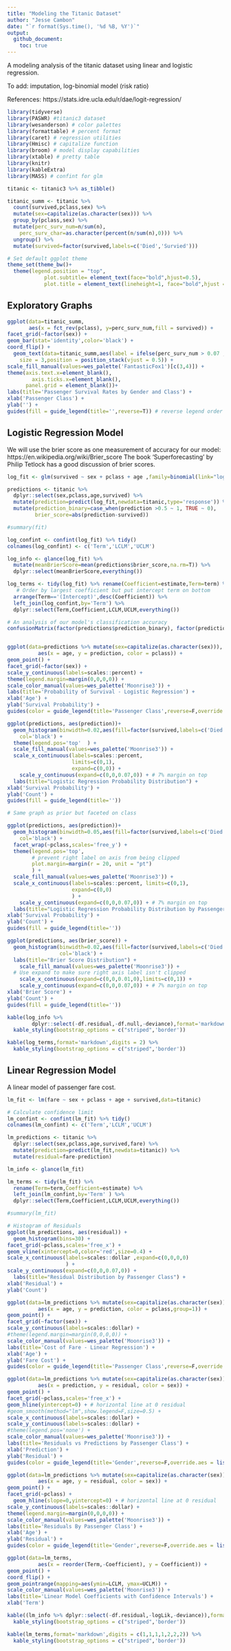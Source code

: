 ```yaml
---
title: "Modeling the Titanic Dataset"
author: "Jesse Cambon"
date: "`r format(Sys.time(), '%d %B, %Y')`"
output:
  github_document:
    toc: true
---
```


A modeling analysis of the titanic dataset using linear and logistic regression.

To add: imputation, log-binomial model (risk ratio)

References:
https://stats.idre.ucla.edu/r/dae/logit-regression/

```r
library(tidyverse)
library(PASWR) #titanic3 dataset
library(wesanderson) # color palettes
library(formattable) # percent format
library(caret) # regression utilities
library(Hmisc) # capitalize function
library(broom) # model display capabilities
library(xtable) # pretty table
library(knitr)  
library(kableExtra)
library(MASS) # confint for glm

titanic <- titanic3 %>% as_tibble()

titanic_summ <- titanic %>%
  count(survived,pclass,sex) %>%
  mutate(sex=capitalize(as.character(sex))) %>%
  group_by(pclass,sex) %>%
  mutate(perc_surv_num=n/sum(n),
    perc_surv_char=as.character(percent(n/sum(n),0))) %>%
  ungroup() %>%
  mutate(survived=factor(survived,labels=c('Died','Survied')))

# Set default ggplot theme
theme_set(theme_bw()+
  theme(legend.position = "top",
            plot.subtitle= element_text(face="bold",hjust=0.5),
            plot.title = element_text(lineheight=1, face="bold",hjust = 0.5)))

```

## Exploratory Graphs 

```r
ggplot(data=titanic_summ,
       aes(x = fct_rev(pclass), y=perc_surv_num,fill = survived)) +
facet_grid(~factor(sex)) +
geom_bar(stat='identity',color='black') +
coord_flip() +
  geom_text(data=titanic_summ,aes(label = ifelse(perc_surv_num > 0.07 ,perc_surv_char,NA)),
    size = 3,position = position_stack(vjust = 0.5)) +
scale_fill_manual(values=wes_palette('FantasticFox1')[c(3,4)]) +
theme(axis.text.x=element_blank(),
        axis.ticks.x=element_blank(),
      panel.grid = element_blank())+
labs(title='Passenger Survival Rates by Gender and Class') +
xlab('Passenger Class') +
ylab('') +
guides(fill = guide_legend(title='',reverse=T)) # reverse legend order
```

## Logistic Regression Model

We will use the brier score as one measurement of accuracy for our model:
https://en.wikipedia.org/wiki/Brier_score 
The book 'Superforecasting' by Philip Tetlock has a good discussion of brier scores.


```r
log_fit <- glm(survived ~ sex + pclass + age ,family=binomial(link="logit"),data=titanic)

predictions <- titanic %>%
  dplyr::select(sex,pclass,age,survived) %>%
  mutate(prediction=predict(log_fit,newdata=titanic,type='response')) %>%
  mutate(prediction_binary=case_when(prediction >0.5 ~ 1, TRUE ~ 0),
         brier_score=abs(prediction-survived))

#summary(fit)

log_confint <- confint(log_fit) %>% tidy()
colnames(log_confint) <- c('Term','LCLM','UCLM')

log_info <- glance(log_fit) %>% 
  mutate(meanBrierScore=mean(predictions$brier_score,na.rm=T)) %>%
  dplyr::select(meanBrierScore,everything())

log_terms <- tidy(log_fit) %>% rename(Coefficient=estimate,Term=term) %>%
   # Order by largest coefficient but put intercept term on bottom
  arrange(Term=='(Intercept)',desc(Coefficient)) %>%
  left_join(log_confint,by='Term') %>%
  dplyr::select(Term,Coefficient,LCLM,UCLM,everything())

# An analysis of our model's classification accuracy
confusionMatrix(factor(predictions$prediction_binary), factor(predictions$survived))


ggplot(data=predictions %>% mutate(sex=capitalize(as.character(sex))),
          aes(x = age, y = prediction, color = pclass)) +
geom_point() +
facet_grid(~factor(sex)) +
scale_y_continuous(labels=scales::percent) +
theme(legend.margin=margin(0,0,0,0)) +
scale_color_manual(values=wes_palette('Moonrise3')) +
labs(title='Probability of Survival - Logistic Regression') +
xlab('Age') +
ylab('Survival Probability') +
guides(color = guide_legend(title='Passenger Class',reverse=F,override.aes = list(size=2.5))) 

ggplot(predictions, aes(prediction))+
  geom_histogram(binwidth=0.02,aes(fill=factor(survived,labels=c('Died','Survived'))),
    col='black') + 
  theme(legend.pos='top'  ) +
  scale_fill_manual(values=wes_palette('Moonrise3')) +
  scale_x_continuous(labels=scales::percent,
                     limits=c(0,1),
                     expand=c(0,0)) +
    scale_y_continuous(expand=c(0,0,0.07,0)) + # 7% margin on top
  labs(title="Logistic Regression Probability Distribution") +
xlab('Survival Probability') +
ylab('Count') +
guides(fill = guide_legend(title='')) 

# Same graph as prior but faceted on class

ggplot(predictions, aes(prediction))+
  geom_histogram(binwidth=0.05,aes(fill=factor(survived,labels=c('Died','Survived'))),
    col='black') + 
  facet_wrap(~pclass,scales='free_y') +
  theme(legend.pos='top',
        # prevent right label on axis from being clipped
        plot.margin=margin(r = 20, unit = "pt")
        ) +
  scale_fill_manual(values=wes_palette('Moonrise3')) +
  scale_x_continuous(labels=scales::percent, limits=c(0,1),
                     expand=c(0,0)
                     ) +
    scale_y_continuous(expand=c(0,0,0.07,0)) + # 7% margin on top
  labs(title="Logistic Regression Probability Distribution by Passenger Class") +
xlab('Survival Probability') +
ylab('Count') +
guides(fill = guide_legend(title='')) 

ggplot(predictions, aes(brier_score)) +
  geom_histogram(binwidth=0.02,aes(fill=factor(survived,labels=c('Died','Survived'))),
                 col='black') +
  labs(title="Brier Score Distribution") +
    scale_fill_manual(values=wes_palette('Moonrise3')) +
  # Use expand to make sure right axis label isn't clipped
    scale_x_continuous(expand=c(0,0,0.01,0),limits=c(0,1)) +
    scale_y_continuous(expand=c(0,0,0.07,0)) + # 7% margin on top
xlab('Brier Score') +
ylab('Count') +
guides(fill = guide_legend(title='')) 
```

```r
kable(log_info %>% 
        dplyr::select(-df.residual,-df.null,-deviance),format='markdown',digits=2) %>%
  kable_styling(bootstrap_options = c("striped",'border'))

kable(log_terms,format='markdown',digits = 2) %>%
  kable_styling(bootstrap_options = c("striped",'border'))
```


## Linear Regression Model

A linear model of passenger fare cost.


```r

lm_fit <- lm(fare ~ sex + pclass + age + survived,data=titanic)

# Calculate confidence limit
lm_confint <- confint(lm_fit) %>% tidy()
colnames(lm_confint) <- c('Term','LCLM','UCLM')

lm_predictions <- titanic %>%
  dplyr::select(sex,pclass,age,survived,fare) %>%
  mutate(prediction=predict(lm_fit,newdata=titanic)) %>%
  mutate(residual=fare-prediction)

lm_info <- glance(lm_fit)

lm_terms <- tidy(lm_fit) %>%
  rename(Term=term,Coefficient=estimate) %>%
  left_join(lm_confint,by='Term' ) %>%
  dplyr::select(Term,Coefficient,LCLM,UCLM,everything())

#summary(lm_fit)

# Histogram of Residuals
ggplot(lm_predictions, aes(residual)) +
  geom_histogram(bins=30) +
facet_grid(~pclass,scales='free_x') +
geom_vline(xintercept=0,color='red',size=0.4) +
scale_x_continuous(labels=scales::dollar ,expand=c(0,0,0,0)
                   ) +
scale_y_continuous(expand=c(0,0,0.07,0)) +  
  labs(title="Residual Distribution by Passenger Class") +
xlab('Residual') +
ylab('Count') 

ggplot(data=lm_predictions %>% mutate(sex=capitalize(as.character(sex))),
          aes(x = age, y = prediction, color = pclass,group=1)) +
geom_point() +
facet_grid(~factor(sex)) +
scale_y_continuous(labels=scales::dollar) +
#theme(legend.margin=margin(0,0,0,0)) +
scale_color_manual(values=wes_palette('Moonrise3')) +
labs(title='Cost of Fare - Linear Regression') +
xlab('Age') +
ylab('Fare Cost') +
guides(color = guide_legend(title='Passenger Class',reverse=F,override.aes = list(size=2.5))) 

ggplot(data=lm_predictions %>% mutate(sex=capitalize(as.character(sex))),
          aes(x = prediction, y = residual, color = sex)) +
geom_point() +
facet_grid(~pclass,scales='free_x') +
geom_hline(yintercept=0) + # horizontal line at 0 residual
#geom_smooth(method="lm",show.legend=F,size=0.5) +
scale_x_continuous(labels=scales::dollar) +
scale_y_continuous(labels=scales::dollar) +
#theme(legend.pos='none') +
scale_color_manual(values=wes_palette('Moonrise3')) +
labs(title='Residuals vs Predictions by Passenger Class') +
xlab('Prediction') +
ylab('Residual') + 
guides(color = guide_legend(title='Gender',reverse=F,override.aes = list(size=2.5))) 

ggplot(data=lm_predictions %>% mutate(sex=capitalize(as.character(sex))),
          aes(x = age, y = residual, color = sex)) +
geom_point() +
facet_grid(~pclass) +
  geom_hline(slope=0,yintercept=0) + # horizontal line at 0 residual
scale_y_continuous(labels=scales::dollar) +
theme(legend.margin=margin(0,0,0,0)) +
scale_color_manual(values=wes_palette('Moonrise3')) +
labs(title='Residuals By Passenger Class') +
xlab('Age') +
ylab('Residual') +
guides(color = guide_legend(title='Gender',reverse=F,override.aes = list(size=2.5))) 

ggplot(data=lm_terms,
          aes(x = reorder(Term,-Coefficient), y = Coefficient)) +
geom_point() +
coord_flip() +
geom_pointrange(mapping=aes(ymin=LCLM, ymax=UCLM)) + 
scale_color_manual(values=wes_palette('Moonrise3')) +
labs(title='Linear Model Coefficients with Confidence Intervals') +
xlab('Term')


```

```r
kable((lm_info %>% dplyr::select(-df.residual,-logLik,-deviance)),format='markdown',digits = 2) %>%
  kable_styling(bootstrap_options = c("striped",'border'))

kable(lm_terms,format='markdown',digits = c(1,1,1,1,2,2,2)) %>%
  kable_styling(bootstrap_options = c("striped",'border'))
```



